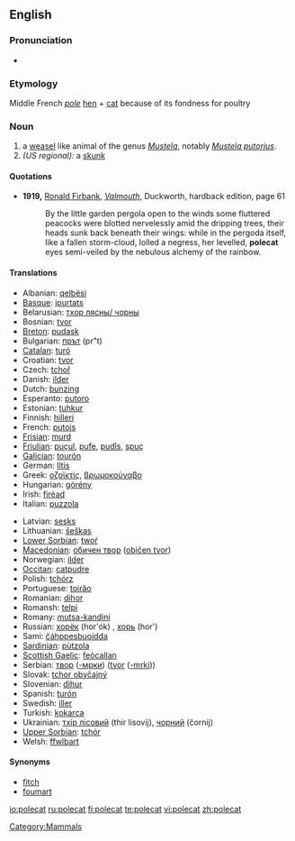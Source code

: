 ==English==

===Pronunciation===
* {{IPA|/'pɔlkæt/}}

===Etymology===
Middle French ''[[pole]]'' [[hen]] + [[cat]] because of its fondness for poultry

===Noun===
{{wikipedia}}
{{en-noun}}

# a [[weasel]] like animal of the genus ''[[Mustela]]'', notably ''[[Mustela putorius]]''.
# ''(US regional):'' a [[skunk]]

====Quotations====
* '''1919,''' [[w:Ronald Firbank|Ronald Firbank]], ''[[w:Valmouth|Valmouth]]'', Duckworth, hardback edition, page 61
*: By the little garden pergola open to the winds some fluttered peacocks were blotted nervelessly amid the dripping trees, their heads sunk back beneath their wings: while in the pergoda itself, like a fallen storm-cloud, lolled a negress, her levelled, '''polecat''' eyes semi-veiled by the nebulous alchemy of the rainbow.

====Translations====
{{top}}
* Albanian: [[qelbësi]]
* [[Basque]]: [[ipurtats]]
* Belarusian: [[тхор лясны/ чорны]]
* Bosnian: [[tvor]] {{m}}
* [[Breton]]: [[pudask]]
* Bulgarian: [[прът]] (pr"t)
* [[Catalan]]: [[turó]]
* Croatian: [[tvor]]
* Czech: [[tchoř]]
* Danish: [[ilder]]
* Dutch: [[bunzing]] {{m}}
* Esperanto: [[putoro]]
* Estonian: [[tuhkur]]
* Finnish: [[hilleri]]
* French: [[putois]] {{m}}
* [[Frisian]]: [[murd]]
* [[Friulian]]: [[puçul]], [[pufe]], [[pudîs]], [[spuç]]
* [[Galician]]: [[tourón]]
* German: [[Iltis]] {{m}}
* Greek: [[οζοϊκτίς]], [[βρωμοκούναβο]]
* Hungarian: [[görény]]
* Irish: [[firéad]]
* Italian: [[puzzola]] {{f}}
{{mid}}
* Latvian: [[sesks]]
* Lithuanian: [[šeškas]]
* [[Lower Sorbian]]: [[twoŕ]]
* [[Macedonian]]: [[обичен твор]] ([[običen tvor]])
* Norwegian: [[ilder]]
* [[Occitan]]: [[catpudre]]
* Polish: [[tchórz]]
* Portuguese: [[toirăo]]
* Romanian: [[dihor]]
* Romansh: [[telpi]]
* Romany: [[mutsa-kandini]] {{f}}
* Russian: [[хорёк]] (hor'ók) {{m}}, [[хорь]] (hor') {{m}}
* Sami: [[čáhppesbuoidda]]
* [[Sardinian]]: [[pùtzola]]
* [[Scottish Gaelic]]: [[feòcallan]]
* Serbian: [[твор]] ([[-мрки]]) ([[tvor]] ([[-mrki]]))
* Slovak: [[tchor obyčajný]]
* Slovenian: [[dihur]] {{m}}
* Spanish: [[turón]] {{m}}
* Swedish: [[iller]]
* Turkish: [[kokarca]]
* Ukrainian: [[тхiр лiсовий]] (thir lisovij), [[чорний]] (čornij)
* [[Upper Sorbian]]: [[tchór]]
* Welsh: [[ffwlbart]]
{{bottom}}

====Synonyms====
* [[fitch]]
* [[foumart]]

[[Category:Mammals]]

[[io:polecat]]
[[ru:polecat]]
[[fi:polecat]]
[[te:polecat]]
[[vi:polecat]]
[[zh:polecat]]